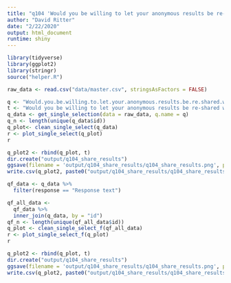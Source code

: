 ```yaml
---
title: "q104 'Would you be willing to let your anonymous results be re-shared with other researchers to use in future data analysis and publications?'"
author: "David Ritter"
date: "2/22/2020"
output: html_document
runtime: shiny
---
```


```r
library(tidyverse)
library(ggplot2)
library(stringr)
source("helper.R")
```

```r
raw_data <- read.csv("data/master.csv", stringsAsFactors = FALSE)
```

```r
q <- "Would.you.be.willing.to.let.your.anonymous.results.be.re.shared.with.other.researchers.to.use.in.future.data.analysis.and.publications."
t <- "Would you be willing to let your anonymous results be re-shared with other researchers to use in future data analysis and publications?"
q_data <- get_single_selection(data = raw_data, q.name = q)
q_n <- length(unique(q_data$id))
q_plot<- clean_single_select(q_data)
r <- plot_single_select(q_plot)
r
```

```r
q_plot2 <- rbind(q_plot, t)
dir.create("output/q104_share_results")
ggsave(filename = 'output/q104_share_results/q104_share_results.png', plot = r, device = 'png')
write.csv(q_plot2, paste0("output/q104_share_results/q104_share_results_", q_n,".csv"), row.names=F)
```

```r
qf_data <- q_data %>%
  filter(response == "Response text")
```

```r
qf_all_data <- 
  qf_data %>%
  inner_join(q_data, by = "id")
qf_n <- length(unique(qf_all_data$id))
q_plot <- clean_single_select_f(qf_all_data)
r <- plot_single_select_f(q_plot)
r
```

```r
q_plot2 <- rbind(q_plot, t)
dir.create("output/q104_share_results")
ggsave(filename = 'output/q104_share_results/q104_share_results.png', plot = r, device = 'png')
write.csv(q_plot2, paste0("output/q104_share_results/q104_share_results_", qf_n,".csv"), row.names=F)
```